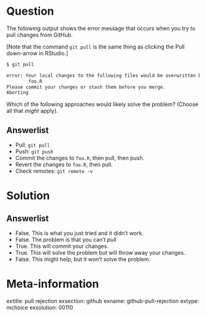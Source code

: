 Question
========

The following output shows the error message that occurs when you try to pull changes from GitHub. 

[Note that the command `git pull` is the same thing as clicking the Pull down-arrow in RStudio.]

```bash
$ git pull

error: Your local changes to the following files would be overwritten by merge:
        foo.R
Please commit your changes or stash them before you merge.
Aborting
```

Which of the following approaches would likely solve the problem? (Choose all that *might* apply). 

Answerlist
----------
* Pull: `git pull`
* Push: `git push`
* Commit the changes to `foo.R`, then pull, then push. 
* Revert the changes to `foo.R`, then pull. 
* Check remotes: `git remote -v`

Solution
========

Answerlist
----------
* False. This is what you just tried and it didn't work.
* False. The problem is that you can't *pull*
* True. This will commit your changes.
* True. This will solve the problem but will throw away your changes.
* False. This might help, but it won't solve the problem. 

Meta-information
================
extitle: pull rejection
exsection: github
exname: github-pull-rejection
extype: mchoice
exsolution: 00110

